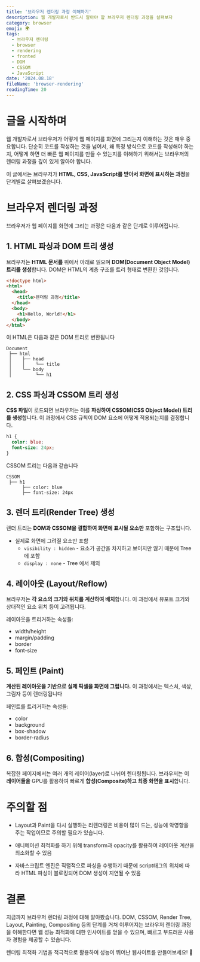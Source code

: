 ```yaml
---
title: '브라우저 렌더링 과정 이해하기'
description: 웹 개발자로서 반드시 알아야 할 브라우저 렌더링 과정을 살펴보자
category: browser
emoji: 🌍
tags:
  - 브라우저 렌더링
  - browser
  - rendering
  - fronted
  - DOM
  - CSSOM
  - JavaScript
date: '2024.08.18'
fileName: 'browser-rendering'
readingTime: 20
---
```


# 글을 시작하며

웹 개발자로서 브라우저가 어떻게 웹 페이지를 화면에 그리는지 이해하는 것은 매우 중요합니다. 단순히 코드를 작성하는 것을 넘어서, 왜 특정 방식으로 코드를 작성해야 하는지, 어떻게 하면 더 빠른 웹 페이지를 만들 수 있는지를 이해하기 위해서는 브라우저의 렌더링 과정을 깊이 있게 알아야 합니다.

이 글에서는 브라우저가 **HTML, CSS, JavaScript를 받아서 화면에 표시하는 과정**을 단계별로 살펴보겠습니다.

# 브라우저 렌더링 과정

브라우저가 웹 페이지를 화면에 그리는 과정은 다음과 같은 단계로 이루어집니다.

## 1. HTML 파싱과 DOM 트리 생성

브라우저는 **HTML 문서를** 위에서 아래로 읽으며 **DOM(Document Object Model) 트리를 생성**합니다. DOM은 HTML의 계층 구조를 트리 형태로 변환한 것입니다.

```html
<!doctype html>
<html>
  <head>
    <title>렌더링 과정</title>
  </head>
  <body>
    <h1>Hello, World!</h1>
  </body>
</html>
```

이 HTML은 다음과 같은 DOM 트리로 변환됩니다

```
Document
 ├── html
 │    ├── head
 │    │    └── title
 │    └── body
 │         └── h1
```

## 2. CSS 파싱과 CSSOM 트리 생성

**CSS 파일**이 로드되면 브라우저는 이를 **파싱하여 CSSOM(CSS Object Model) 트리를 생성**합니다. 이 과정에서 CSS 규칙이 DOM 요소에 어떻게 적용되는지를 결정합니다.

```css
h1 {
  color: blue;
  font-size: 24px;
}
```

CSSOM 트리는 다음과 같습니다

```
CSSOM
 ├── h1
      ├── color: blue
      ├── font-size: 24px
```

## 3. 렌더 트리(Render Tree) 생성

렌더 트리는 **DOM과 CSSOM을 결합하여 화면에 표시될 요소만** 포함하는 구조입니다.

- 실제로 화면에 그려질 요소만 포함
  - `visibility : hidden` - 요소가 공간을 차지하고 보이지만 않기 때문에 Tree에 포함
  - `display : none` - Tree 에서 제외

## 4. 레이아웃 (Layout/Reflow)

브라우저는 **각 요소의 크기와 위치를 계산하여 배치**합니다. 이 과정에서 뷰포트 크기와 상대적인 요소 위치 등이 고려됩니다.

레이아웃을 트리거하는 속성들:

- width/height
- margin/padding
- border
- font-size

## 5. 페인트 (Paint)

**계산된 레이아웃을 기반으로 실제 픽셀을 화면에 그립니다.** 이 과정에서는 텍스처, 색상, 그림자 등이 렌더링됩니다

페인트를 트리거하는 속성들:

- color
- background
- box-shadow
- border-radius

## 6. 합성(Compositing)

복잡한 페이지에서는 여러 개의 레이어(layer)로 나뉘어 렌더링됩니다. 브라우저는 이 **레이어들을** GPU를 활용하여 빠르게 **합성(Composite)하고 최종 화면을 표시**합니다.

# 주의할 점

- Layout과 Paint을 다시 실행하는 리렌더링은 비용이 많이 드는, 성능에 악영향을 주는 작업이므로 주의할 필요가 있습니다.

- 애니메이션 최적화를 하기 위해 transform과 opacity를 활용하여 레이아웃 계산을 최소화할 수 있음

- 자바스크립트 엔진은 직렬적으로 파싱을 수행하기 때문에 script태그의 위치에 따라 HTML 파싱이 블로킹되어 DOM 생성이 지연될 수 있음

# 결론

지금까지 브라우저 렌더링 과정에 대해 알아봤습니다.
DOM, CSSOM, Render Tree, Layout, Painting, Compositing 등의 단계를 거쳐 이루어지는 브라우저 렌더링 과정을 이해한다면 웹 성능 최적화에 대한 인사이트를 얻을 수 있으며, 빠르고 부드러운 사용자 경험을 제공할 수 있습니다.

렌더링 최적화 기법을 적극적으로 활용하여 성능이 뛰어난 웹사이트를 만들어보세요! 🚀
